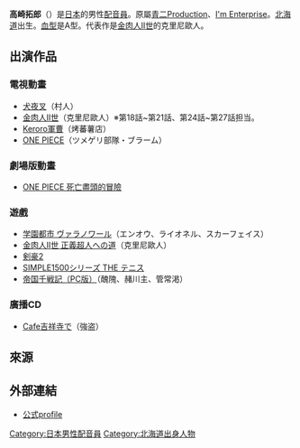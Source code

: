 {{blpunsourced|time=2011-01-29T14:18:08+00:00}}
{{藝人
| 姓名     = 高崎拓郎
| 類型     = 配音員
| 圖片     = 
| 圖片尺寸 = 
| 圖片簡介 = 
| 原名     = 
| 外文     = ja
| 國籍     = 
| 民族     = 
| 籍貫     = 
| 出生日期 = 1月9日
| 出生地點 = {{JPN}}[[兵庫縣|兵庫縣]]
| 代表作   = 
| 經紀公司 = }}

{{Japanese|japanese=高崎 拓郎|kana=たかさき たくろう|romaji=Takasaki takurō}}

'''高崎拓郎'''（{{bd||1月9日|}}）是[[日本|日本]]的男性[[配音員|配音員]]。原屬[[青二Production|青二Production]]、[[I'm_Enterprise|I'm Enterprise]]。[[北海道|北海道]]出生。[[血型|血型]]是A型。代表作是[[金肉人II世|金肉人II世]]的克里尼歐人。

== 出演作品 ==
=== 電視動畫 ===
* [[犬夜叉|犬夜叉]]（村人）
* [[金肉人II世|金肉人II世]]（克里尼歐人）※第18話~第21話、第24話~第27話担当。
* [[Keroro軍曹|Keroro軍曹]]（烤蕃薯店）
* [[ONE_PIECE_(動畫)|ONE PIECE]]（ツメゲリ部隊・ブラーム）

=== 劇場版動畫 ===
* [[ONE_PIECE_死亡盡頭的冒險|ONE PIECE 死亡盡頭的冒險]]

=== 遊戲 ===
* [[学園都市_ヴァラノワール|学園都市 ヴァラノワール]]（エンオウ、ライオネル、スカーフェイス）
* [[金肉人II世_正義超人への道|金肉人II世 正義超人への道]]（克里尼歐人）
* [[剣豪2|剣豪2]]
* [[Simple系列|SIMPLE1500シリーズ THE テニス]]
* [[帝国千戦記|帝国千戦記（PC版）]]（醜隗、赭川主、管常渇）

=== 廣播CD ===
* [[Cafe吉祥寺で|Cafe吉祥寺で]]（強盗）

== 來源 ==
{{reflist}}

== 外部連結 ==
* [https://web.archive.org/web/20110217092455/http://www.imenterprise.jp/data.php?id=47 公式profile]{{ja}}

{{DEFAULTSORT:Takasaki takurō}}
[[Category:日本男性配音員|Category:日本男性配音員]]
[[Category:北海道出身人物|Category:北海道出身人物]]